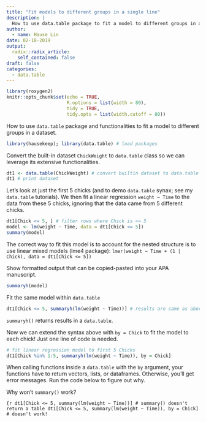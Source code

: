 ```yaml
---
title: "Fit models to different groups in a single line"
description: |
  How to use data.table package to fit a model to different groups in a dataset using only one line of code
author:
  - name: Hause Lin
date: 02-18-2019
output:
  radix::radix_article:
    self_contained: false
draft: false
categories: 
  - data.table
---
```


```r
library(roxygen2)
knitr::opts_chunk$set(echo = TRUE,
                      R.options = list(width = 80),
                      tidy = TRUE,
                      tidy.opts = list(width.cutoff = 80))
```

How to use `data.table` package and functionalities to fit a model to different groups in a dataset.

```r
library(hausekeep); library(data.table) # load packages
```

Convert the built-in dataset `ChickWeight` to `data.table` class so we can leverage its extensive functionalities. 

```r
dt1 <- data.table(ChickWeight) # convert builtin dataset to data.table class
dt1 # print dataset
```

Let's look at just the first 5 chicks (and to demo `data.table` synax; see my `data.table` tutorials). We then fit a linear regression `weight ~ Time` to the data from these 5 chicks, ignoring that the data came from 5 different chicks. 

```r
dt1[Chick <= 5, ] # filter rows where Chick is <= 5
model <- lm(weight ~ Time, data = dt1[Chick <= 5])
summary(model)
```

<aside>
The correct way to fit this model is to account for the nested structure is to use linear mixed models (lme4 package): `lmer(weight ~ Time + (1 | Chick), data = dt1[Chick <= 5])`
</aside>

Show formatted output that can be copied-pasted into your APA manuscript.

```r
summaryh(model) 
```

Fit the same model within `data.table`

```r
dt1[Chick <= 5, summaryh(lm(weight ~ Time))] # results are same as above
```

<aside>
`summaryh()` returns results in a `data.table`.
</aside>

Now we can extend the syntax above with `by = Chick` to fit the model to each chick! Just one line of code is needed.

```r
# fit linear regression model to first 5 Chicks
dt1[Chick %in% 1:5, summaryh(lm(weight ~ Time)), by = Chick]
```
<aside>
When calling functions inside a `data.table` with the `by` argument, your functions have to return vectors, lists, or dataframes. Otherwise, you'll get error messages. Run the code below to figure out why.
</aside>

Why won't `summary()` work?

```{r
dt1[Chick <= 5, summary(lm(weight ~ Time))] # summary() doesn't return a table
dt1[Chick <= 5, summary(lm(weight ~ Time)), by = Chick] # doesn't work! 
```


